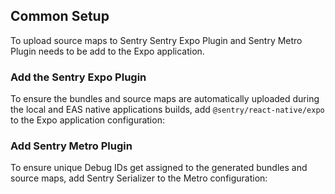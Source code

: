 ## Common Setup

To upload source maps to Sentry Sentry Expo Plugin and Sentry Metro Plugin needs to be add to the Expo application.

### Add the Sentry Expo Plugin

To ensure the bundles and source maps are automatically uploaded during the local and EAS native applications builds, add `@sentry/react-native/expo` to the Expo application configuration:

<Include name="react-native-expo-plugin-code-snippet.mdx" />

### Add Sentry Metro Plugin

To ensure unique Debug IDs get assigned to the generated bundles and source maps, add Sentry Serializer to the Metro configuration:

<Include name="react-native-expo-metro-plugin-code-snippet.mdx" />
